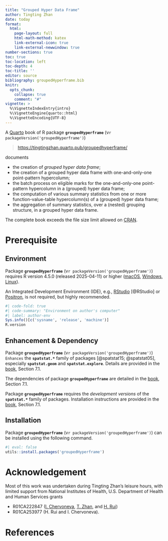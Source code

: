 ```yaml
---
title: "Grouped Hyper Data Frame"
author: Tingting Zhan
date: today
format: 
  html:
    page-layout: full
    html-math-method: katex
    link-external-icon: true
    link-external-newwindow: true
number-sections: true
toc: true
toc-location: left
toc-depth: 4
toc-title: ''
editor: source
bibliography: groupedHyperframe.bib
knitr:
  opts_chunk: 
    collapse: true
    comment: "#" 
vignette: >
  %\VignetteIndexEntry{intro}
  %\VignetteEngine{quarto::html}
  %\VignetteEncoding{UTF-8}
---
```



A [Quarto](https://quarto.org) book of R package **`groupedHyperframe`** (v`r packageVersion('groupedHyperframe')`) 

> <https://tingtingzhan.quarto.pub/groupedhyperframe/>

documents

-   the creation of *grouped hyper data frame*;
-   the creation of a grouped hyper data frame with one-and-only-one point-pattern hypercolumn;
-   the batch process on eligible marks for the one-and-only-one point-pattern hypercolumn in a (grouped) hyper data frame;
-   the computation of various summary statistics from one or more function-value-table hypercolumn(s) of a (grouped) hyper data frame;
-   the aggregation of summary statistics, over a (nested) grouping structure, in a grouped hyper data frame.

The complete book exceeds the file size limit allowed on [CRAN](https://cran.r-project.org/package=groupedHyperframe).  



# Prerequisite

## Environment

Package **`groupedHyperframe`** (v`r packageVersion('groupedHyperframe')`) requires R version 4.5.0 (released 2025-04-11) or higher ([macOS](https://cran.r-project.org/bin/macosx/), [Windows](https://cran.r-project.org/bin/windows/base/), [Linux](https://cran.r-project.org/bin/linux/)).

An Integrated Development Environment (IDE), e.g., [RStudio](https://posit.co/download/rstudio-desktop/) [@RStudio] or [Positron](https://positron.posit.co/download.html), is not required, but highly recommended.


```r
#| code-fold: true
#| code-summary: "Environment on author's computer"
#| label: author-env
Sys.info()[c('sysname', 'release', 'machine')]
R.version
```

## Enhancement & Dependency

Package **`groupedHyperframe`** (v`r packageVersion('groupedHyperframe')`) `Enhances` the **`spatstat.*`** family of packages [@spatstat15; @spatstat05], especially **`spatstat.geom`** and **`spatstat.explore`**. Details are provided in the [book](https://tingtingzhan.quarto.pub/groupedhyperframe/), Section 7.1.


The dependencies of package **`groupedHyperframe`** are detailed in the [book](https://tingtingzhan.quarto.pub/groupedhyperframe/), Section 7.1. 


Package **`groupedHyperframe`** requires the *development versions* of the **`spatstat.*`** family of packages. Installation instructions are provided in the [book](https://tingtingzhan.quarto.pub/groupedhyperframe/), Section 7.1. 


## Installation

Package **`groupedHyperframe`** (v`r packageVersion('groupedHyperframe')`) can be installed using the following command.

```r
#| eval: false
utils::install.packages('groupedHyperframe')
```


# Acknowledgement

Most of this work was undertaken during Tingting Zhan’s leisure hours, with limited support from National Institutes of Health, U.S. Department of Health and Human Services grants

-   R01CA222847 ([I. Chervoneva](https://orcid.org/0000-0002-9104-4505), [T. Zhan](https://orcid.org/0000-0001-9971-4844), and [H. Rui](https://orcid.org/0000-0002-8778-261X))
-   R01CA253977 (H. Rui and I. Chervoneva).




# References {.appendix}

::: {#refs}
:::
